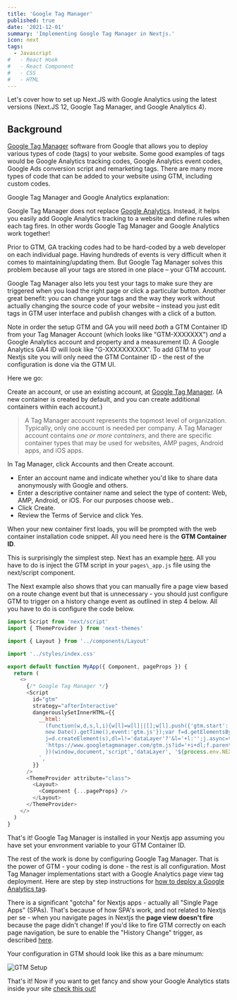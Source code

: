 ```yaml
---
title: 'Google Tag Manager'
published: true
date: '2021-12-01'
summary: 'Implementing Google Tag Manager in Nextjs.'
icon: next
tags:
  - Javascript
#   - React Hook
#   - React Component
#   - CSS
#   - HTML
---
```


Let's cover how to set up Next.JS with Google Analytics using the latest versions (Next.JS 12, Google Tag Manager, and Google Analytics 4).

## Background

[Google Tag Manager](https://tagmanager.google.com) software from Google that allows you to deploy various types of code (tags) to your website. Some good examples of tags would be Google Analytics tracking codes, Google Analytics event codes, Google Ads conversion script and remarketing tags. There are many more types of code that can be added to your website using GTM, including custom codes.

Google Tag Manager and Google Analytics explanation:

<YouTube link="https://youtu.be/qm28tjEqZXA" />

Google Tag Manager does not replace [Google Analytics](https://analytics.google.com). Instead, it helps you easily add Google Analytics tracking to a website and define rules when each tag fires. In other words Google Tag Manager and Google Analytics work together!

Prior to GTM, GA tracking codes had to be hard-coded by a web developer on each individual page. Having hundreds of events is very difficult when it comes to maintaining/updating them. But Google Tag Manager solves this problem because all your tags are stored in one place – your GTM account.

Google Tag Manager also lets you test your tags to make sure they are triggered when you load the right page or click a particular button. Another great benefit: you can change your tags and the way they work without actually changing the source code of your website – instead you just edit tags in GTM user interface and publish changes with a click of a button.

Note in order the setup GTM and GA you will need _both_ a GTM Container ID from your Tag Manager Account (which looks like "GTM-XXXXXXX") _and_ a Google Analytics account and property and a measurement ID. A Google Analytics GA4 ID will look like "G-XXXXXXXXXX". To add GTM to your Nextjs site you will only need the GTM Container ID - the rest of the configuration is done via the GTM UI.

Here we go:

<Step number={1} title="Create a Google Tag Manager Account" />

Create an account, or use an existing account, at [Google Tag Manager](https://tagmanager.google.com). (A new container is created by default, and you can create additional containers within each account.)

> A Tag Manager account represents the topmost level of organization. Typically, only one account is needed per company. A Tag Manager account contains _one or more containers_, and there are specific container types that may be used for websites, AMP pages, Android apps, and iOS apps.

<Step number={2} title="Create an Account/Container inside Tag Manager" />

In Tag Manager, click Accounts and then Create account.

- Enter an account name and indicate whether you'd like to share data anonymously with Google and others.
- Enter a descriptive container name and select the type of content: Web, AMP, Android, or iOS. For our purposes choose web..
- Click Create.
- Review the Terms of Service and click Yes.

When your new container first loads, you will be prompted with the web container installation code snippet. All you need here is the **GTM Container ID**.

<Step number={3} title="Install the container in your Nextjs app" />

This is surprisingly the simplest step. Next has an example [here](https://github.com/vercel/next.js/tree/canary/examples/with-google-tag-manager). All you have to do is inject the GTM script in your `pages\_app.js` file using the next/script component.

The Next example also shows that you can manually fire a page view based on a route change event but that is unnecessary - you should just configure GTM to trigger on a history change event as outlined in step 4 below. All you have to do is configure the code below.

<CodeBlock>

```js title="_app.js"
import Script from 'next/script'
import { ThemeProvider } from 'next-themes'

import { Layout } from '../components/Layout'

import '../styles/index.css'

export default function MyApp({ Component, pageProps }) {
  return (
    <>
      {/* Google Tag Manager */}
      <Script
        id="gtm"
        strategy="afterInteractive"
        dangerouslySetInnerHTML={{
          __html: `
            (function(w,d,s,l,i){w[l]=w[l]||[];w[l].push({'gtm.start':
            new Date().getTime(),event:'gtm.js'});var f=d.getElementsByTagName(s)[0],
            j=d.createElement(s),dl=l!='dataLayer'?'&l='+l:'';j.async=true;j.src=
            'https://www.googletagmanager.com/gtm.js?id='+i+dl;f.parentNode.insertBefore(j,f);
            })(window,document,'script','dataLayer', '${process.env.NEXT_PUBLIC_GTM_ACCOUNT}');
          `,
        }}
      />
      <ThemeProvider attribute="class">
        <Layout>
          <Component {...pageProps} />
        </Layout>
      </ThemeProvider>
    </>
  )
}
```

</CodeBlock>

That's it! Google Tag Manager is installed in your Nextjs app assuming you have set your envronment variable to your GTM Container ID.

<Step number={4} title="Add and publish your tags" />

The rest of the work is done by configuring Google Tag Manager. That is the power of GTM - your coding is done - the rest is all configuration. Most Tag Manager implementations start with a Google Analytics page view tag deployment. Here are step by step instructions for [how to deploy a Google Analytics tag](https://support.google.com/tagmanager/answer/6107124).

There is a significant "gotcha" for Nextjs apps - actually all "Single Page Apps" (SPAs). That's because of how SPA's work, and not related to Nextjs per se - when you navigate pages in Nextjs the **page view doesn't fire** because the page didn't change! If you'd like to fire GTM correctly on each page navigation, be sure to enable the "History Change" trigger, as described [here](https://support.google.com/tagmanager/answer/7679322?hl=en).

Your configuration in GTM should look like this as a bare minumum:

![GTM Setup](/assets/snippets/img/gtm-setup.png)

That's it! Now if you want to get fancy and show your Google Analytics stats inside your site [check this out!](/snippets/google-analytics-api)
